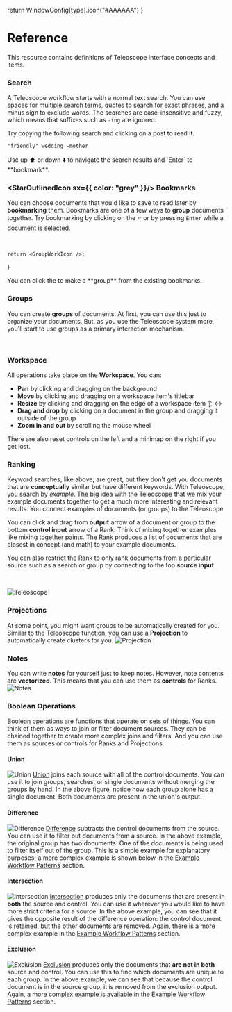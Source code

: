

   return WindowConfig[type].icon("#AAAAAA")
}

# Reference
This resource contains definitions of Teleoscope interface concepts and items.

### <WinIcon type="Search" /> Search

A Teleoscope workflow starts with a normal text search.
You can use spaces for multiple search terms, quotes to search for exact phrases,
and a minus sign to exclude words. The searches are case-insensitive and fuzzy,
which means that suffixes such as `-ing` are ignored.

Try copying the following search and clicking on a post to read it.

```markdown copy
"friendly" wedding -mother
```


<Callout emoji="💡">
    Use up ⬆️ or down ⬇️ to navigate the search results and `Enter` to
    **bookmark**.
</Callout>

### <StarOutlinedIcon sx={{ color: "grey" }}/> Bookmarks

You can choose documents that you'd like to save to read later by **bookmarking** them.
Bookmarks are one of a few ways to **group** documents together.
Try bookmarking by clicking on the ⭐ or by pressing `Enter` while a document is selected.

<br />

    return <GroupWorkIcon />;
}

<Callout emoji="💡">
    You can click the <GroupIcon /> to make a **group** from the existing
    bookmarks.
</Callout>

### <WinIcon type="Group" /> Groups

You can create **groups** of documents. At first, you can use this just to organize your documents.
But, as you use the Teleoscope system more, you'll start to use groups as a primary interaction mechanism.

<br />








### Workspace

All operations take place on the **Workspace**. You can:

-   **Pan** by clicking and dragging on the background <PanToolIcon />
-   **Move** by clicking and dragging on a workspace item's titlebar <ControlCameraIcon />
-   **Resize** by clicking and dragging on the edge of a workspace item ↕️ ↔️
-   **Drag and drop** by clicking on a document in the group and dragging it outside of the group <ReadMoreIcon />
-   **Zoom in and out** by scrolling the mouse wheel <RotateRightIcon />

There are also reset controls <AllOutIcon /> on the left and a minimap <MapIcon /> on the right if you get lost.



### <WinIcon type="Rank" /> Ranking

Keyword searches, like above, are great, but they don't get you documents that are
**conceptually** similar but have different keywords. With Teleoscope, you search by _example_.
The big idea with the Teleoscope that we mix your example documents together to get a much more
interesting and relevant results. You connect examples of documents (or groups) to the Teleoscope.

You can click and drag from **output** arrow of a document or group to the bottom **control input**
arrow of a Rank. Think of mixing together examples like mixing together paints.
The Rank produces a list of documents that are closest in concept (and math) to your example documents.

You can also restrict the Rank to only rank documents from a particular source such as a
search or group by connecting to the top **source input**.

<br />

![Teleoscope](/docs/teleoscope.gif)

### <WinIcon type="Projection" /> Projections

At some point, you might want groups to be automatically created for you.
Similar to the Teleoscope function, you can use a **Projection** to automatically create clusters for you.
![Projection](/docs/projection.gif)

### <span><WinIcon type="Note" /></span> Notes

You can write **notes** for yourself just to keep notes. However, note contents are **vectorized**.
This means that you can use them as **controls** for Ranks.
![Notes](/docs/note.gif)


### Boolean Operations

[Boolean](https://en.wikipedia.org/wiki/Boolean_algebra) operations are functions that operate
on [sets of things](https://en.wikipedia.org/wiki/Set_theory). You can think of them as ways
to join or filter document sources. They can be chained together to create more complex joins
and filters. And you can use them as sources or controls for Ranks and Projections.

#### <WinIcon type="Union" /> Union

![Union](/docs/Union.gif)
[Union](<https://en.wikipedia.org/wiki/Union_(set_theory)>) joins each source with all of
the control documents. You can use it to join groups, searches, or single documents without
merging the groups by hand. In the above figure, notice how each group alone has a single document.
Both documents are present in the union's output.

#### <WinIcon type="Difference" /> Difference

![Difference](/docs/Difference.gif)
[Difference](<https://en.wikipedia.org/wiki/Complement_(set_theory)#Relative_complement>) subtracts
the control documents from the source. You can use it to filter out documents from a source.
In the above example, the original group has two documents. One of the documents is being used
to filter itself out of the group. This is a simple example for explanatory purposes; a more
complex example is shown below in the [Example Workflow Patterns](#example-workflow-patterns) section.

#### <WinIcon type="Intersection" /> Intersection

![Intersection](/docs/Intersection.gif)
[Intersection](<https://en.wikipedia.org/wiki/Intersection_(set_theory)>) produces only the documents that are present in **both** the source and control. You can use it wherever you would like to have more strict criteria for a source. In the above example, you can see that it gives the opposite result of the difference operation: the control document is retained, but the other documents are removed. Again, there is a more complex example in the [Example Workflow Patterns](#example-workflow-patterns) section.

#### <WinIcon type="Exclusion" /> Exclusion

![Exclusion](/docs/Exclusion.gif)
[Exclusion](https://en.wikipedia.org/wiki/Symmetric_difference) produces only the documents that **are not in both** source and control. You can use this to find which documents are unique to each group. In the above example, we can see that because the control document is in the source group, it is removed from the exclusion output. Again, a more complex example is available in the [Example Workflow Patterns](#example-workflow-patterns) section.
